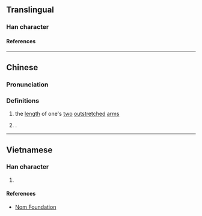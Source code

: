 {{character info}}
==Translingual==

===Han character===
{{Han char|rn=53|rad=广|as=08|sn=11|four=00237|canj=ITSO|ids=⿸广⿱廿尺}}

====References====
{{Han ref|kx=0348.030|dkj=09381|dj=0658.070|hdz=20887.010|uh=5EB9}}

----

==Chinese==
{{zh-forms}}
{{zh-wp|zh:庹姓}}

===Pronunciation===
{{zh-pron
|m=tuǒ
|c=tok3
|mn=ml:thó
|mn-t=toh4
|w=4thoq
|cat=n,pn
}}

===Definitions===
{{zh-hanzi}}

# the [[length]] of one's [[two]] [[outstretched]] [[arm]]s
# {{surname|zh|nodot=1}}.

----

==Vietnamese==

===Han character===
{{vi-readings|rs=广08|reading=sải}}

# {{rfdef|vi|sort=广08}}

====References====
* [http://nomfoundation.org/common/nom_details.php?codepoint=5eb9 Nom Foundation]